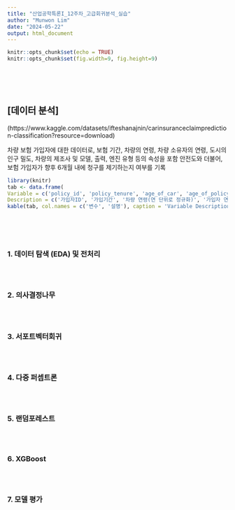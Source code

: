 ```yaml
---
title: "산업공학특론I_12주차_고급회귀분석_실습"
author: "Munwon Lim"
date: "2024-05-22"
output: html_document
---
```


```r
knitr::opts_chunk$set(echo = TRUE)
knitr::opts_chunk$set(fig.width=9, fig.height=9)
```

<br>
<br>
<br>



## [데이터 분석]

(https://www.kaggle.com/datasets/ifteshanajnin/carinsuranceclaimprediction-classification?resource=download)

차량 보험 가입자에 대한 데이터로, 보험 기간, 차량의 연령, 차량 소유자의 연령, 도시의 인구 밀도, 차량의 제조사 및 모델, 출력, 엔진 유형 등의 속성을 포함
안전도와 더불어, 보험 가입자가 향후 6개월 내에 청구를 제기하는지 여부를 기록

```r
library(knitr)
tab <- data.frame(
Variable = c('policy_id', 'policy_tenure', 'age_of_car', 'age_of_policyholder', 'population_density', 'make', 'segment', 'model', 'fuel_type', 'max_torque', 'max_power', 'engine_type', 'airbags', 'is_esc', 'is_adjustable_steering', 'is_tpms', 'is_parking_sensors', 'is_parking_camera', 'rear_brakes_type', 'displacement', 'cylinder', 'transmission_type', 'gear_box','steering_type', 'turning_radius', 'length', 'width', 'height', 'gross_weight', 'is_front_fog_lights', 'is_rear_window_wiper', 'is_rear_window_washer', 'is_rear_window_defogger', 'is_brake_assist', 'is_power_door_lock', 'is_central_locking', 'is_power_steering', 'is_driver_seat_height_adjustable', 'is_day_night_rear_view_mirror', 'is_ecw', 'is_speed_alert', 'ncap_rating', 'is_claim'),
Description = c('가입자ID', '가입기간', '차량 연령(연 단위로 정규화)', '가입자 연령(연 단위로 정규화)', '가입자 거주 도시의 인구 밀도', '차량 제조사 코드', '세그먼트 (A/B1/B2/C1/C2)', '코드화된 이름', '연료 유형', '최대 토크 (Nm@rpm)', '최대 출력 (bhp@rpm)', '엔진 유형', '에어백의 수', '전자 안정성 제어(ESC) 장치 유무',  '핸들 조절 가능 유무', '타이어 압력 모니터링 시스템(TPMS) 유무', '주차 센서 유무', '주차 카메라 유무', '후방 브레이크 유형', '엔진 배기량 (cc)', '엔진에 있는 실린더 수', '변속기 유형', '기어 수','파워 스티어링 유형', '회전 시 필요 공간 (m)', '길이 (mm)', '너비 (mm)', '높이 (mm)', '최대 허용 중량 (kg)', '전방 안개등 유무', '후방 와이퍼 유무', '후방 세척기 유무', '후방 김서림 방지기 유무', '브레이크 보조 기능 유무', '파워 도어 잠금 장치 유무', '중앙 잠금 기능 유무', '파워 스티어링 유무', '운전석 높이 조절 기능 유무', '주야간 후방 미러 유무', '엔진 점검 경고등(ECW) 유무', '속도 경고 시스템 유무', '안전 점수','클레임 발생 유무'))
kable(tab, col.names = c('변수', '설명'), caption = 'Variable Description Table')

```

<br>
<br>
<br>

### 1. 데이터 탐색 (EDA) 및 전처리
```r



```

<br>

### 2. 의사결정나무

```r



```

<br>

### 3. 서포트벡터회귀
```r



```

<br>

### 4. 다중 퍼셉트론
```r



```

<br>

### 5. 랜덤포레스트

```r



```

<br>

### 6. XGBoost

```r



```

<br>

### 7. 모델 평가

```r



```
